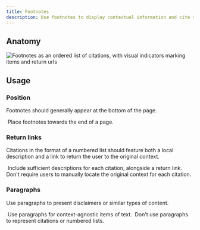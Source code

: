 ```yaml
---
title: Footnotes
description: Use footnotes to display contextual information and cite sources in the page content.
---
```




## Anatomy

<img
  src={anatomy}
  alt="Footnotes as an ordered list of citations, with visual indicators marking items and return urls"
/>

## Usage

### Position

Footnotes should generally appear at the bottom of the page.

<DoDontContainer stacked>
  <Do>
    <img src={doPosition} alt="" />
    <Caption>Place footnotes towards the end of a page.</Caption>
  </Do>
</DoDontContainer>

### Return links

Citations in the format of a numbered list should feature both a local description and a link to return the user to the original context.

<DoDontContainer>
  <Do>
    <img src={doReturnLinks} alt="" />
    <Caption>
      Include sufficient descriptions for each citation, alongside a return
      link.
    </Caption>
  </Do>
  <Dont>
    <img src={dontReturnLinks} alt="" />
    <Caption>
      Don't require users to manually locate the original context for each
      citation.
    </Caption>
  </Dont>
</DoDontContainer>

### Paragraphs

Use paragraphs to present disclaimers or similar types of content.

<DoDontContainer>
  <Do>
    <img alt="" src={doUseDisclaimer} />
    <Caption>Use paragraphs for context-agnostic items of text.</Caption>
  </Do>
  <Dont>
    <img alt="" src={dontUseDisclaimer} />
    <Caption>
      Don't use paragraphs to represent citations or numbered lists.
    </Caption>
  </Dont>
</DoDontContainer>

